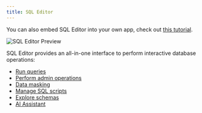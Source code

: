 ```yaml
---
title: SQL Editor
---
```


<HintBlock type="info">

You can also embed SQL Editor into your own app, check out [this tutorial](/docs/tutorials/embed-sql-editor).

</HintBlock>

![SQL Editor Preview](/content/docs/sql-editor/sql-editor.webp)

SQL Editor provides an all-in-one interface to perform interactive database operations:

- [Run queries](/docs/sql-editor/run-queries)
- [Perform admin operations](/docs/sql-editor/admin-mode)
- [Data masking](/docs/sql-editor/mask-data)
- [Manage SQL scripts](/docs/sql-editor/manage-sql-scripts)
- [Explore schemas](/docs/sql-editor/explore-schema)
- [AI Assistant](/docs/sql-editor/ai-assistant)
